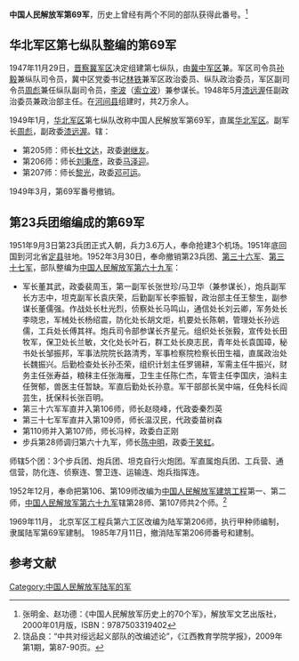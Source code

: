 '''中国人民解放军第69军'''，历史上曾经有两个不同的部队获得此番号。<ref>张明金、赵功德：《中国人民解放军历史上的70个军》，解放军文艺出版社，2000年01月版，ISBN：9787503319402</ref>
==华北军区第七纵队整编的第69军==
1947年11月29日，[[晋察冀军区|晋察冀军区]]决定组建第七纵队，由[[冀中军区|冀中军区]]兼。军区司令员[[孙毅|孙毅]]兼纵队司令员，冀中区党委书记[[林铁|林铁]]兼军区政治委员、纵队政治委员，军区副司令员[[周彪|周彪]]兼任纵队副司令员，[[李波|李波]]（[[索立波|索立波]]）兼参谋长。1948年5月[[漆远渥|漆远渥]]任副政治委员兼政治部主任。在[[河间县|河间县]]组建时，共2万余人。<!--
*第19旅：冀中军区独立第9旅改编。1947年8月以冀中军区第8、第9、第11军分区的三个团队组建的冀中军区独立第9旅，1947年11月29日编入新组建的冀中军区第7纵队为第19旅，1948年5月改称华北军区第7纵队第19旅，1949年2月改称第69军205师。1949年3月205师师部改为独立步兵第205师师部，所属部队由原206师全部与原207师一部改编。1950年9月华北军区独立第205师部改编为华北军区防空司令部，该师第614团改编为华北军区防空司令部探照灯团，第613、第615团分别调归华北军区战车第1旅和京津卫戍区防空司令部建制。
**第55团：前身是冀中军区第8军分区第65团，1947年8月编入新组建的冀中军区独立第9旅为第25团，1947年11月29日随所在旅编入新组建的冀中军区第7纵队为第19旅为第55团，1948年5月改称华北军区第7纵队第19旅第55团，1949年2月改称第69军205师613团。该团是师主力团。
**第56团：前身是冀中军区第9军分区第79团，1947年8月编入新组建的冀中军区独立第9旅为第26团，1947年11月29日随所在旅编入新组建的冀中军区第7纵队为第19旅为第56团，1948年5月改称华北军区第7纵队第19旅第56团，1949年2月改称第69 军205师614团。该团是师主力团。
**第57团：前身是冀中军区第11军分区第72团，1947年8月编入新组建的冀中军区独立第9旅为第27团，1947年11月29日随所在旅编入新组建的冀中军区第7纵队为第19旅为第57团，1948年5月改称华北军区第7纵队第19旅第57团，1949年2月改称中国人民解放军第69 军第205师第615团。
*第20旅：冀中军区第10军分区第75、第76团及第9军分区第81团合编组建。1949年3月69军撤消番号，原206师师部改为独立步兵第206师师部，所属部队由原205师全部与原207师一部改编。1950年12月以独立步兵第206师师部组建空5师师部，该师所属部队分别调归第66、第67、第68军。
**第58团：前身是冀中军区第10军分区第75团，1947年11月29日编入新组建的冀中军区第7纵队为第20旅为第58团，1948年5月改称华北军区第7纵队第20旅第58团，1949年2月改称第69军第206师第616团。该团是坚持平津保三角地区的老部队，是师主力团。
**第59团：前身是冀中军区第10军分区第76团，1947年11月29日编入新组建的冀中军区第7纵队为第20旅为第59团，1948年5月改称华北军区第7纵队第20旅第59团，1949年2月改称第69 军第206师第617团。
**第60团：前身是冀中军区第9军分区第81团，1947年11月29日编入新组建的冀中军区第7纵队为第20旅为第60团，1948年5月改称华北军区第7纵队第20旅第60团，1949年2月改称第69 军第206师第618团。
*第21旅：冀中军区第11军分区第72、第73团及第8军分区第64团合编组建。1949年3月69军207师撤消番号，207师部队分别编入独立步兵第205、206师。
**第61团：前身是冀中军区第11军分区第72团，1947年11月29日编入新组建的冀中军区第7纵队为第21旅为第61团，1948年5月改称华北军区第7纵队第21旅第61团，1949年2月改称中国人民解放军第69 军第207师第619团。
**第62团：前身是冀中军区第11军分区第73团，1947年11月29日编入新组建的冀中军区第7纵队为第21旅为第62团，1948年5月改称华北军区第7纵队第21旅第62团，1949年2月改称第69 军第207师第620团。
**第63团：前身是冀中军区第8军分区第64团，1947年11月29日编入新组建的冀中军区第7纵队为第21旅为第63团，1948年5月改称华北军区第7纵队第21旅第63团，1949年2月改称中国人民解放军第69 军第207师第621团。

1948年3月至4月，参加保定外围作战，破击平汉铁路平保段，攻克霸县、雄县、板家窝等城镇，配合晋察冀野战军进行察南绥东战役。1948年5月，华北军区成立，纵队归华北军区领导。1948年6月至7月，参加护麦作战和保北战役，攻克车曹村、魏家营等据点及新城、固安县城。1948年9月至10月，参加护秋作战和阻击国民党军偷袭石家庄以及解放保定作战。1948年12月，参加平津战役。-->

1949年1月，[[华北军区|华北军区]]第七纵队改称中国人民解放军第69军，直属[[华北军区|华北军区]]。副军长[[周彪|周彪]]，副政委[[漆远渥|漆远渥]]。辖：
*第205师：师长[[杜文达|杜文达]]，政委[[谢继友|谢继友]]。
*第206师：师长[[刘秉彦|刘秉彦]]，政委[[马泽迎|马泽迎]]。
*第207师：师长[[黎光|黎光]]，政委[[邓可运|邓可运]]。

1949年3月，第69军番号撤销。<!--所属第206师及第207师一部改编为华北军区独立第205师，第205师及第207师一部改编为华北军区独立第206师。-->

==第23兵团缩编成的第69军==
1951年9月3日第23兵团正式入朝，兵力3.6万人，奉命抢建3个机场。1951年底回国到河北省[[定县|定县]]驻地。1952年3月30日，奉命撤销第23兵团、[[中国人民解放军第三十六军|第三十六军]]、[[中国人民解放军第三十七军|第三十七军]]，部队整编为[[中国人民解放军第六十九军|中国人民解放军第六十九军]]：
*军长董其武，政委裴周玉，第一副军长张世珍/马卫华（兼参谋长），炮兵副军长方志中，坦克副军长袁庆荣，后勤副军长李振智，政治部主任王黎生，副参谋长董儒强。作战处长杜光烈，侦察处长马鸣山，通信处长刘云卿，军务处长李晓忠，军械处长杨绍震，防化处长胡文炬，机要处长陈朝，管理处长孙远儒，工兵处长傅其祥。炮兵司令部参谋长齐星元。组织处长张毅，宣传处长田牧军，保卫处长兰敏，文化处长叶石，群工处长庾志民，青年处长袁国璋，秘书处长邹振邦，军事法院院长路清秀，军事检察院检察长田生福，直属政治处长魏振兴。后勤检查处长孙丕荣，组织计划主任罗锡耕，军需主任牛振兴，财务主任张寿益，粮秣主任张海雁，卫生主任陈仁杰，车管主任李国庆，油料主任贺郁，兽医主任暂缺。军直后勤处长孙意。军干部部长吴中端，任免科长阎芸生，抚保科长张百明。
*第三十六军军直并入第106师，师长赵晓峰，代政委秦烈英
*第三十七军军直并入第109师，师长温汉民，代政委苗树森
*第110师并入第107师，师长冯梓，政委白正刚
*步兵第28师调归第六十九军，师长[[陈中明|陈中明]]，政委[[于笑虹|于笑虹]]。
师辖5个团：3个步兵团、炮兵团、坦克自行火炮团。军直属炮兵团、工兵营、通信营，防化连、侦察连、警卫连、运输连、炮兵指挥连。

1952年12月，奉命把第106、第109师改编为[[中国人民解放军建筑工程部队|中国人民解放军建筑工程]]第一、第二师，[[中国人民解放军第六十九军|中国人民解放军第六十九军]]辖第28师、第107师共2个师。<ref>饶品良：“中共对绥远起义部队的改编述论”，《江西教育学院学报》，2009年第1期，第87-90页。</ref>

<!--1964年12月， 北京军区工程兵第六工区在河北保定组建，辖工程兵建筑第163（以陆军第28师步兵第82团为主组建）、164（以陆军第28师步兵第83、84团为主，并抽调师直、师坦克团和军炮兵团的部分干部、骨干为基础组建）、165（ 以陆军第107师步兵第320团为主，并抽调步兵第319团、师坦克团、师炮兵团的部分骨干人员为基础组建） 、166团（ 以陆军第107师步兵第321团为主，并抽调师直和军高射炮兵团的部分干部、骨干为基础组建） ，由陆军69军代管。

1966年2月20日至28日，根据新编制表进行整编，163团执行甲种团编制，整编后移交陆军63军领导；164、165、166团执行乙种团编制。

1967年3月， 工区改归陆军第38军代管。

1985年7月11日，撤消陆军第206师番号和建制。1968年1月，工区机关从保定移防石家庄，由陆军第63军代管。-->

1969年11月， 北京军区工程兵第六工区改编为陆军第206师，执行甲种师编制，隶属陆军第69军建制。<!--工程兵建筑第164、165、166团依次改编为步兵第616、617、618团，并组建师炮兵团 【 以工程兵建筑第164团第3、4营（各欠2个连）共6个连和团直分队为基础组建】 ，移防内蒙古黄旗海、岱海地区， 师部和炮兵团驻大同周士庄镇水浴村，616团驻内蒙古察右前旗岱青山，617团驻大同阳高，618团驻内蒙古丰镇红砂坝。

1976年1月14日，执行乙种师编制。

1978年7月24日，恢复执行甲种师编制。

1982年12月23日，执行乙种师编制。-->1985年7月11日，撤消陆军第206师番号和建制。

==参考文献==
<references/>
{{中国人民解放军陆军军}}
[[Category:中国人民解放军陆军的军|Category:中国人民解放军陆军的军]]